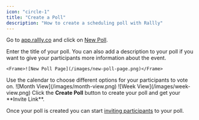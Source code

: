 ```yaml
---
icon: "circle-1"
title: "Create a Poll"
description: "How to create a scheduling poll with Rallly"
---
```


Go to [app.rallly.co](https://app.rallly.co) and click
on [New Poll](https://app.rallly.co/new).

<Steps>
  <Step title="Enter Event Details">
    Enter the title of your poll. You can also add a description to your poll if
    you want to give your participants more information about the event.

    <Frame>![New Poll Page](/images/new-poll-page.png)</Frame>

  </Step>
  <Step title="Select Dates or Times">
    Use the calendar to choose different options for your participants to vote on.
    <Tabs>
      <Tab title="Month View">
        <Frame caption="Use Month View to select dates or create repeating time slots">
          ![Month View](/images/month-view.png)
        </Frame>
      </Tab>
      <Tab title="Week View">
        <Frame caption="Use Week View to draw time slot options on a calendar">
          ![Week View](/images/week-view.png)
        </Frame>
      </Tab>
    </Tabs>
  </Step>
  <Step title="Click Create Poll">
    Click the <strong>Create Poll</strong> button to create your poll and get your **Invite Link**.
  </Step>
</Steps>

Once your poll is created you can start [inviting participants](/workflow/invite) to your poll.
